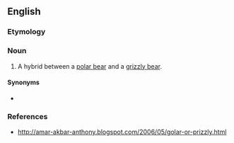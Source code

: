 ==English==

===Etymology===
{{blend|en|polar|grizzly}}

===Noun===
{{en-noun|prizzlies}}
{{wikipedia}}
# A hybrid between a [[polar bear]] and a [[grizzly bear]].

====Synonyms====
* {{l|en|grolar}}

===References===
* http://amar-akbar-anthony.blogspot.com/2006/05/golar-or-prizzly.html